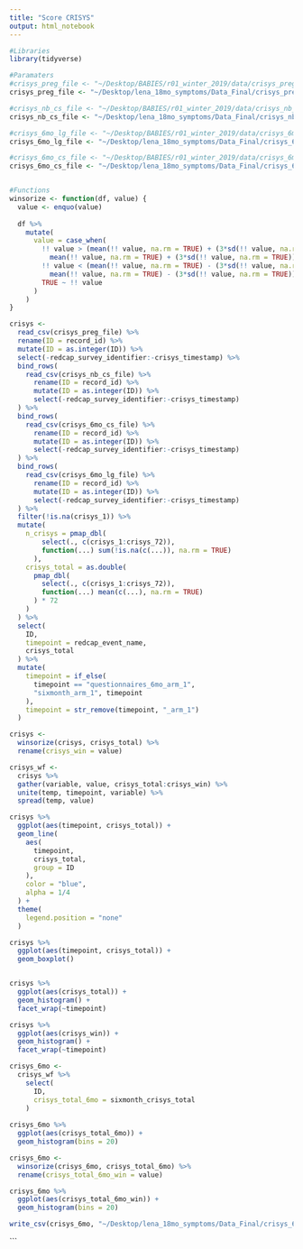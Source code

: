 ```yaml
---
title: "Score CRISYS"
output: html_notebook
---
```


```r
#Libraries
library(tidyverse)

#Paramaters
#crisys_preg_file <- "~/Desktop/BABIES/r01_winter_2019/data/crisys_preg_20181127.csv"
crisys_preg_file <- "~/Desktop/lena_18mo_symptoms/Data_Final/crisys_preg_20190202.csv"

#crisys_nb_cs_file <- "~/Desktop/BABIES/r01_winter_2019/data/crisys_nb_20181127.csv"
crisys_nb_cs_file <- "~/Desktop/lena_18mo_symptoms/Data_Final/crisys_nb_20190510.csv"

#crisys_6mo_lg_file <- "~/Desktop/BABIES/r01_winter_2019/data/crisys_6mo_lg_20181127.csv" 
crisys_6mo_lg_file <- "~/Desktop/lena_18mo_symptoms/Data_Final/crisys_6mo_long_20190726.csv"

#crisys_6mo_cs_file <- "~/Desktop/BABIES/r01_winter_2019/data/crisys_6mo_cs_20181127.csv" 
crisys_6mo_cs_file <- "~/Desktop/lena_18mo_symptoms/Data_Final/crisys_6mo_cs_20190202.csv"


#Functions
winsorize <- function(df, value) {
  value <- enquo(value)
  
  df %>% 
    mutate(
      value = case_when(
        !! value > (mean(!! value, na.rm = TRUE) + (3*sd(!! value, na.rm = TRUE))) ~
          mean(!! value, na.rm = TRUE) + (3*sd(!! value, na.rm = TRUE)), 
        !! value < (mean(!! value, na.rm = TRUE) - (3*sd(!! value, na.rm = TRUE))) ~
          mean(!! value, na.rm = TRUE) - (3*sd(!! value, na.rm = TRUE)),
        TRUE ~ !! value
      )
    )
}
```

```r
crisys <-
  read_csv(crisys_preg_file) %>% 
  rename(ID = record_id) %>% 
  mutate(ID = as.integer(ID)) %>% 
  select(-redcap_survey_identifier:-crisys_timestamp) %>% 
  bind_rows(
    read_csv(crisys_nb_cs_file) %>% 
      rename(ID = record_id) %>% 
      mutate(ID = as.integer(ID)) %>% 
      select(-redcap_survey_identifier:-crisys_timestamp)
  ) %>% 
  bind_rows(
    read_csv(crisys_6mo_cs_file) %>% 
      rename(ID = record_id) %>% 
      mutate(ID = as.integer(ID)) %>% 
      select(-redcap_survey_identifier:-crisys_timestamp) 
  ) %>% 
  bind_rows(
    read_csv(crisys_6mo_lg_file) %>% 
      rename(ID = record_id) %>% 
      mutate(ID = as.integer(ID)) %>% 
      select(-redcap_survey_identifier:-crisys_timestamp)
  ) %>% 
  filter(!is.na(crisys_1)) %>% 
  mutate(
    n_crisys = pmap_dbl(
        select(., c(crisys_1:crisys_72)),
        function(...) sum(!is.na(c(...)), na.rm = TRUE)
      ), 
    crisys_total = as.double(
      pmap_dbl(
        select(., c(crisys_1:crisys_72)),
        function(...) mean(c(...), na.rm = TRUE)
      ) * 72
    ) 
  ) %>% 
  select(
    ID,
    timepoint = redcap_event_name,
    crisys_total
  ) %>% 
  mutate(
    timepoint = if_else(
      timepoint == "questionnaires_6mo_arm_1",
      "sixmonth_arm_1", timepoint
    ),
    timepoint = str_remove(timepoint, "_arm_1")
  )

crisys <- 
  winsorize(crisys, crisys_total) %>% 
  rename(crisys_win = value)

```

```r
crisys_wf <-
  crisys %>% 
  gather(variable, value, crisys_total:crisys_win) %>% 
  unite(temp, timepoint, variable) %>% 
  spread(temp, value)
```


```r
crisys %>% 
  ggplot(aes(timepoint, crisys_total)) +
  geom_line(
    aes(
      timepoint, 
      crisys_total, 
      group = ID
    ),
    color = "blue",
    alpha = 1/4
  ) +
  theme(
    legend.position = "none"
  )

crisys %>% 
  ggplot(aes(timepoint, crisys_total)) +
  geom_boxplot()


crisys %>% 
  ggplot(aes(crisys_total)) +
  geom_histogram() +
  facet_wrap(~timepoint)

crisys %>% 
  ggplot(aes(crisys_win)) +
  geom_histogram() +
  facet_wrap(~timepoint)


```

```r
crisys_6mo <-
  crisys_wf %>% 
    select(
      ID,
      crisys_total_6mo = sixmonth_crisys_total
    )
  
crisys_6mo %>% 
  ggplot(aes(crisys_total_6mo)) +
  geom_histogram(bins = 20)

crisys_6mo <- 
  winsorize(crisys_6mo, crisys_total_6mo) %>% 
  rename(crisys_total_6mo_win = value)

crisys_6mo %>% 
  ggplot(aes(crisys_total_6mo_win)) +
  geom_histogram(bins = 20)

write_csv(crisys_6mo, "~/Desktop/lena_18mo_symptoms/Data_Final/crisys_6mo_20190726.csv")
```

```

